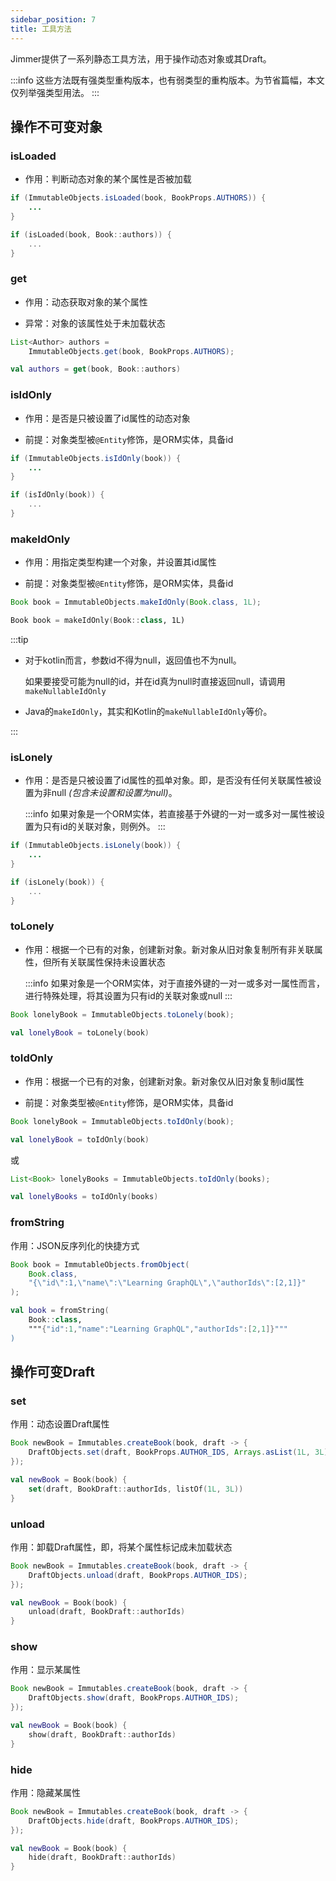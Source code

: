 ```yaml
---
sidebar_position: 7
title: 工具方法
---
```



Jimmer提供了一系列静态工具方法，用于操作动态对象或其Draft。

:::info
这些方法既有强类型重构版本，也有弱类型的重构版本。为节省篇幅，本文仅列举强类型用法。
:::

## 操作不可变对象

### isLoaded

-   作用：判断动态对象的某个属性是否被加载

<Tabs groupId="language">
<TabItem value="java" label="Java">

```java
if (ImmutableObjects.isLoaded(book, BookProps.AUTHORS)) {
    ...
}
```

</TabItem>
<TabItem value="kotlin" label="Kotlin">

```kotlin
if (isLoaded(book, Book::authors)) {
    ...
}
```

</TabItem>
</Tabs>

### get

-   作用：动态获取对象的某个属性

-   异常：对象的该属性处于未加载状态

<Tabs groupId="language">
<TabItem value="java" label="Java">

```java
List<Author> authors = 
    ImmutableObjects.get(book, BookProps.AUTHORS);
```

</TabItem>
<TabItem value="kotlin" label="Kotlin">

```kotlin
val authors = get(book, Book::authors)
```

</TabItem>
</Tabs>

### isIdOnly

-   作用：是否是只被设置了id属性的动态对象

-   前提：对象类型被`@Entity`修饰，是ORM实体，具备id

<Tabs groupId="language">
<TabItem value="java" label="Java">

```java
if (ImmutableObjects.isIdOnly(book)) {
    ...
}
```

</TabItem>
<TabItem value="kotlin" label="Kotlin">

```kotlin
if (isIdOnly(book)) {
    ...
}
```

</TabItem>
</Tabs>

### makeIdOnly

-   作用：用指定类型构建一个对象，并设置其id属性

-   前提：对象类型被`@Entity`修饰，是ORM实体，具备id

<Tabs groupId="language">
<TabItem value="java" label="Java">

```java
Book book = ImmutableObjects.makeIdOnly(Book.class, 1L);
```

</TabItem>
<TabItem value="kotlin" label="Kotlin">

```kotlin
Book book = makeIdOnly(Book::class, 1L)
```

</TabItem>
</Tabs>

:::tip
-   对于kotlin而言，参数id不得为null，返回值也不为null。

    如果要接受可能为null的id，并在id真为null时直接返回null，请调用`makeNullableIdOnly`

-   Java的`makeIdOnly`，其实和Kotlin的`makeNullableIdOnly`等价。

:::

### isLonely

-   作用：是否是只被设置了id属性的孤单对象。即，是否没有任何关联属性被设置为非null *(包含未设置和设置为null)*。

    :::info
    如果对象是一个ORM实体，若直接基于外键的一对一或多对一属性被设置为只有id的关联对象，则例外。
    :::

<Tabs groupId="language">
<TabItem value="java" label="Java">

```java
if (ImmutableObjects.isLonely(book)) {
    ...
}
```

</TabItem>
<TabItem value="kotlin" label="Kotlin">

```kotlin
if (isLonely(book)) {
    ...
}
```

</TabItem>
</Tabs>

### toLonely

-   作用：根据一个已有的对象，创建新对象。新对象从旧对象复制所有非关联属性，但所有关联属性保持未设置状态

    :::info
    如果对象是一个ORM实体，对于直接外键的一对一或多对一属性而言，进行特殊处理，将其设置为只有id的关联对象或null
    :::

<Tabs groupId="language">
<TabItem value="java" label="Java">

```java
Book lonelyBook = ImmutableObjects.toLonely(book);
```

</TabItem>
<TabItem value="kotlin" label="Kotlin">

```kotlin
val lonelyBook = toLonely(book)
```

</TabItem>
</Tabs>

### toIdOnly

-   作用：根据一个已有的对象，创建新对象。新对象仅从旧对象复制id属性

-   前提：对象类型被`@Entity`修饰，是ORM实体，具备id

<Tabs groupId="language">
<TabItem value="java" label="Java">

```java
Book lonelyBook = ImmutableObjects.toIdOnly(book);
```

</TabItem>
<TabItem value="kotlin" label="Kotlin">

```kotlin
val lonelyBook = toIdOnly(book)
```

</TabItem>
</Tabs>

或

<Tabs groupId="language">
<TabItem value="java" label="Java">

```java
List<Book> lonelyBooks = ImmutableObjects.toIdOnly(books);
```

</TabItem>
<TabItem value="kotlin" label="Kotlin">

```kotlin
val lonelyBooks = toIdOnly(books)
```

</TabItem>
</Tabs>

### fromString

作用：JSON反序列化的快捷方式

<Tabs groupId="language">
<TabItem value="java" label="Java">

```java
Book book = ImmutableObjects.fromObject(
    Book.class,
    "{\"id\":1,\"name\":\"Learning GraphQL\",\"authorIds\":[2,1]}"  
);
```

</TabItem>
<TabItem value="kotlin" label="Kotlin">

```kotlin
val book = fromString(
    Book::class,
    """{"id":1,"name":"Learning GraphQL","authorIds":[2,1]}"""
)
```

</TabItem>
</Tabs>

## 操作可变Draft

### set

作用：动态设置Draft属性

<Tabs groupId="language">
<TabItem value="java" label="Java">

```java
Book newBook = Immutables.createBook(book, draft -> {
    DraftObjects.set(draft, BookProps.AUTHOR_IDS, Arrays.asList(1L, 3L));
});
```

</TabItem>
<TabItem value="kotlin" label="Kotlin">

```kotlin
val newBook = Book(book) {
    set(draft, BookDraft::authorIds, listOf(1L, 3L))
}
```

</TabItem>
</Tabs>

### unload

作用：卸载Draft属性，即，将某个属性标记成未加载状态

<Tabs groupId="language">
<TabItem value="java" label="Java">

```java
Book newBook = Immutables.createBook(book, draft -> {
    DraftObjects.unload(draft, BookProps.AUTHOR_IDS);
});
```

</TabItem>
<TabItem value="kotlin" label="Kotlin">

```kotlin
val newBook = Book(book) {
    unload(draft, BookDraft::authorIds)
}
```

</TabItem>
</Tabs>

### show

作用：显示某属性

<Tabs groupId="language">
<TabItem value="java" label="Java">

```java
Book newBook = Immutables.createBook(book, draft -> {
    DraftObjects.show(draft, BookProps.AUTHOR_IDS);
});
```

</TabItem>
<TabItem value="kotlin" label="Kotlin">

```kotlin
val newBook = Book(book) {
    show(draft, BookDraft::authorIds)
}
```

</TabItem>
</Tabs>

### hide

作用：隐藏某属性

<Tabs groupId="language">
<TabItem value="java" label="Java">

```java
Book newBook = Immutables.createBook(book, draft -> {
    DraftObjects.hide(draft, BookProps.AUTHOR_IDS);
});
```

</TabItem>
<TabItem value="kotlin" label="Kotlin">

```kotlin
val newBook = Book(book) {
    hide(draft, BookDraft::authorIds)
}
```

</TabItem>
</Tabs>
